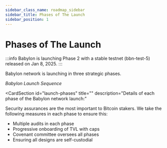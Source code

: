 ```yaml
---
sidebar_class_name: roadmap_sidebar
sidebar_title: Phases of The Launch
sidebar_position: 1
---
```



# Phases of The Launch

:::info
Babylon is launching Phase 2 with a stable testnet (bbn-test-5) released on Jan 8, 2025.
:::

Babylon network is launching in three strategic phases.



<div className="flex flex-col items-center justify-center">
  <ThemedImage
    alt="Babylon Launch Sequence"
    sources={{
      light: useBaseUrl('/img/guides/the_launch.png'),
      dark: useBaseUrl('/img/guides/the_launch_dark.png'),
    }}
  />
  <em>Babylon Launch Sequence</em><br/>
</div>



<CardSection
  id="launch-phases"
  title=""
  description="Details of each phase of the Babylon network launch:"
>
  <Card
    title="Phase 1: Bitcoin Locking"
    to="/guides/overview/phases_of_the_launch/phase-1/"
  />
  <Card
    title="Phase 2: Babylon Genesis Launch"
    to="/guides/overview/phases_of_the_launch/phase-2/"
  />
  <Card
    title="Phase 3: Bitcoin Multi-staking"
    to="/guides/overview/phases_of_the_launch/phase-3/"
  />
</CardSection>

Security assurances are the most important to Bitcoin stakers. We take the following measures in each phase to ensure this:
- Multiple audits in each phase
- Progressive onboarding of TVL with caps
- Covenant committee oversees all phases
- Ensuring all designs are self-custodial
